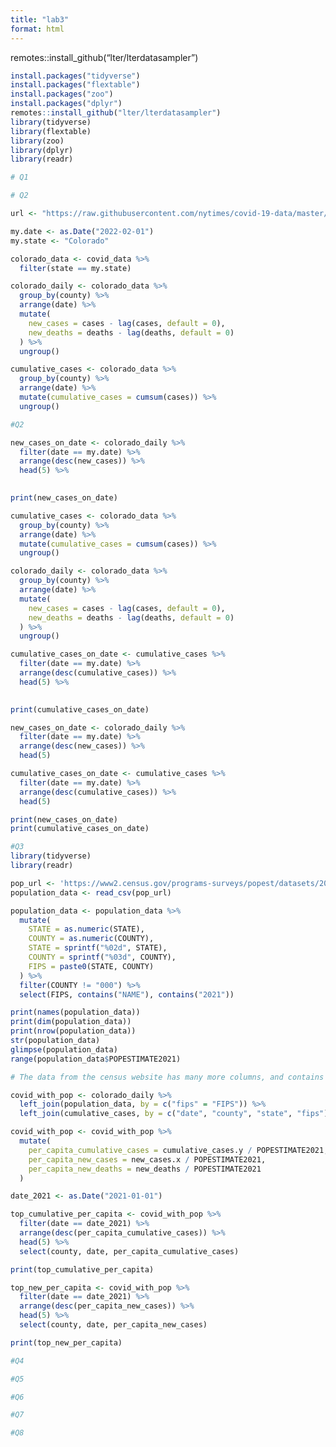 ```yaml
---
title: "lab3"
format: html
---
```


remotes::install_github("lter/lterdatasampler")
```r
install.packages("tidyverse")
install.packages("flextable")
install.packages("zoo")
install.packages("dplyr")
remotes::install_github("lter/lterdatasampler")
library(tidyverse)
library(flextable)
library(zoo)
library(dplyr)
library(readr)
```
```r
# Q1

# Q2

url <- "https://raw.githubusercontent.com/nytimes/covid-19-data/master/us-counties.csv"

my.date <- as.Date("2022-02-01")
my.state <- "Colorado"

colorado_data <- covid_data %>%
  filter(state == my.state)

colorado_daily <- colorado_data %>%
  group_by(county) %>%
  arrange(date) %>%
  mutate(
    new_cases = cases - lag(cases, default = 0),
    new_deaths = deaths - lag(deaths, default = 0)
  ) %>%
  ungroup()

cumulative_cases <- colorado_data %>%
  group_by(county) %>%
  arrange(date) %>%
  mutate(cumulative_cases = cumsum(cases)) %>%
  ungroup()

```
```r
#Q2

new_cases_on_date <- colorado_daily %>%
  filter(date == my.date) %>%
  arrange(desc(new_cases)) %>%
  head(5) %>%
 

print(new_cases_on_date)

cumulative_cases <- colorado_data %>%
  group_by(county) %>%
  arrange(date) %>%
  mutate(cumulative_cases = cumsum(cases)) %>%
  ungroup()

colorado_daily <- colorado_data %>%
  group_by(county) %>%
  arrange(date) %>%
  mutate(
    new_cases = cases - lag(cases, default = 0),
    new_deaths = deaths - lag(deaths, default = 0)
  ) %>%
  ungroup()

cumulative_cases_on_date <- cumulative_cases %>%
  filter(date == my.date) %>%
  arrange(desc(cumulative_cases)) %>%
  head(5) %>%
  

print(cumulative_cases_on_date)

new_cases_on_date <- colorado_daily %>%
  filter(date == my.date) %>%
  arrange(desc(new_cases)) %>%
  head(5)

cumulative_cases_on_date <- cumulative_cases %>%
  filter(date == my.date) %>%
  arrange(desc(cumulative_cases)) %>%
  head(5)

print(new_cases_on_date)
print(cumulative_cases_on_date)

```
```r
#Q3
library(tidyverse)
library(readr)

pop_url <- 'https://www2.census.gov/programs-surveys/popest/datasets/2020-2023/counties/totals/co-est2023-alldata.csv'
population_data <- read_csv(pop_url)

population_data <- population_data %>%
  mutate(
    STATE = as.numeric(STATE),
    COUNTY = as.numeric(COUNTY),
    STATE = sprintf("%02d", STATE),
    COUNTY = sprintf("%03d", COUNTY),
    FIPS = paste0(STATE, COUNTY)
  ) %>%
  filter(COUNTY != "000") %>%
  select(FIPS, contains("NAME"), contains("2021"))

print(names(population_data))
print(dim(population_data))
print(nrow(population_data))
str(population_data)
glimpse(population_data)
range(population_data$POPESTIMATE2021)

# The data from the census website has many more columns, and contains things like birth/death rates, along with population estimates and changes, among other things.

covid_with_pop <- colorado_daily %>%
  left_join(population_data, by = c("fips" = "FIPS")) %>%
  left_join(cumulative_cases, by = c("date", "county", "state", "fips"))

covid_with_pop <- covid_with_pop %>%
  mutate(
    per_capita_cumulative_cases = cumulative_cases.y / POPESTIMATE2021,
    per_capita_new_cases = new_cases.x / POPESTIMATE2021,
    per_capita_new_deaths = new_deaths / POPESTIMATE2021
  )

date_2021 <- as.Date("2021-01-01")

top_cumulative_per_capita <- covid_with_pop %>%
  filter(date == date_2021) %>%
  arrange(desc(per_capita_cumulative_cases)) %>%
  head(5) %>%
  select(county, date, per_capita_cumulative_cases)

print(top_cumulative_per_capita)

top_new_per_capita <- covid_with_pop %>%
  filter(date == date_2021) %>%
  arrange(desc(per_capita_new_cases)) %>%
  head(5) %>%
  select(county, date, per_capita_new_cases)

print(top_new_per_capita)

```
```r
#Q4
```
```r
#Q5
```
```r
#Q6
```
```r
#Q7
```
```r
#Q8
```
